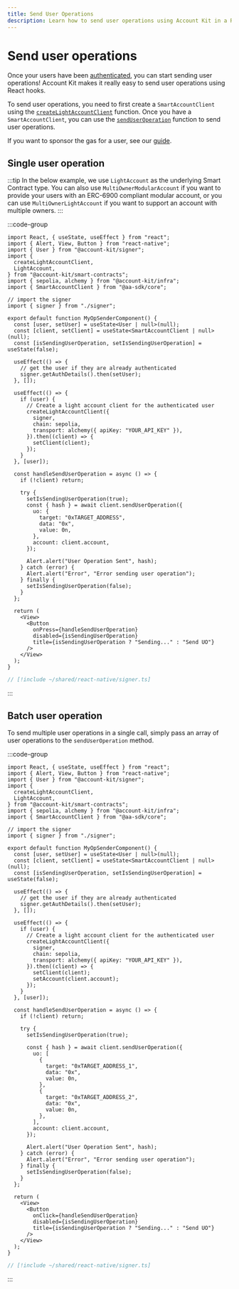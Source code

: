 ```yaml
---
title: Send User Operations
description: Learn how to send user operations using Account Kit in a React Native application.
---
```


# Send user operations

Once your users have been [authenticated](/react-native/signer/authenticating-users/authenticating-with-otp), you can start sending user operations! Account Kit makes it really easy to send user operations using React hooks.

To send user operations, you need to first create a `SmartAccountClient` using the [`createLightAccountClient`](/reference/account-kit/smart-contracts/functions/createLightAccountClient) function.
Once you have a `SmartAccountClient`, you can use the [`sendUserOperation`](/reference/aa-sdk/core/functions/sendUserOperation#senduseroperation) function to send user operations.

If you want to sponsor the gas for a user, see our [guide](/react-native/using-smart-accounts/sponsor-gas).

## Single user operation

:::tip
In the below example, we use `LightAccount` as the underlying Smart Contract type. You can also use `MultiOwnerModularAccount` if you want to provide your users with an ERC-6900 compliant modular account,
or you can use `MultiOwnerLightAccount` if you want to support an account with multiple owners.
:::

:::code-group

```tsx twoslash [send-user-operation.tsx]
import React, { useState, useEffect } from "react";
import { Alert, View, Button } from "react-native";
import { User } from "@account-kit/signer";
import {
  createLightAccountClient,
  LightAccount,
} from "@account-kit/smart-contracts";
import { sepolia, alchemy } from "@account-kit/infra";
import { SmartAccountClient } from "@aa-sdk/core";

// import the signer
import { signer } from "./signer";

export default function MyOpSenderComponent() {
  const [user, setUser] = useState<User | null>(null);
  const [client, setClient] = useState<SmartAccountClient | null>(null);
  const [isSendingUserOperation, setIsSendingUserOperation] = useState(false);

  useEffect(() => {
    // get the user if they are already authenticated
    signer.getAuthDetails().then(setUser);
  }, []);

  useEffect(() => {
    if (user) {
      // Create a light account client for the authenticated user
      createLightAccountClient({
        signer,
        chain: sepolia,
        transport: alchemy({ apiKey: "YOUR_API_KEY" }),
      }).then((client) => {
        setClient(client);
      });
    }
  }, [user]);

  const handleSendUserOperation = async () => {
    if (!client) return;

    try {
      setIsSendingUserOperation(true);
      const { hash } = await client.sendUserOperation({
        uo: {
          target: "0xTARGET_ADDRESS",
          data: "0x",
          value: 0n,
        },
        account: client.account,
      });

      Alert.alert("User Operation Sent", hash);
    } catch (error) {
      Alert.alert("Error", "Error sending user operation");
    } finally {
      setIsSendingUserOperation(false);
    }
  };

  return (
    <View>
      <Button
        onPress={handleSendUserOperation}
        disabled={isSendingUserOperation}
        title={isSendingUserOperation ? "Sending..." : "Send UO"}
      />
    </View>
  );
}
```

```ts twoslash [signer.ts] filename="signer.ts"
// [!include ~/shared/react-native/signer.ts]
```

:::

## Batch user operation

To send multiple user operations in a single call, simply pass an array of user operations to the `sendUserOperation` method.

:::code-group

```tsx twoslash [batch-user-operation-component.tsx]
import React, { useState, useEffect } from "react";
import { Alert, View, Button } from "react-native";
import { User } from "@account-kit/signer";
import {
  createLightAccountClient,
  LightAccount,
} from "@account-kit/smart-contracts";
import { sepolia, alchemy } from "@account-kit/infra";
import { SmartAccountClient } from "@aa-sdk/core";

// import the signer
import { signer } from "./signer";

export default function MyOpSenderComponent() {
  const [user, setUser] = useState<User | null>(null);
  const [client, setClient] = useState<SmartAccountClient | null>(null);
  const [isSendingUserOperation, setIsSendingUserOperation] = useState(false);

  useEffect(() => {
    // get the user if they are already authenticated
    signer.getAuthDetails().then(setUser);
  }, []);

  useEffect(() => {
    if (user) {
      // Create a light account client for the authenticated user
      createLightAccountClient({
        signer,
        chain: sepolia,
        transport: alchemy({ apiKey: "YOUR_API_KEY" }),
      }).then((client) => {
        setClient(client);
        setAccount(client.account);
      });
    }
  }, [user]);

  const handleSendUserOperation = async () => {
    if (!client) return;

    try {
      setIsSendingUserOperation(true);

      const { hash } = await client.sendUserOperation({
        uo: [
          {
            target: "0xTARGET_ADDRESS_1",
            data: "0x",
            value: 0n,
          },
          {
            target: "0xTARGET_ADDRESS_2",
            data: "0x",
            value: 0n,
          },
        ],
        account: client.account,
      });

      Alert.alert("User Operation Sent", hash);
    } catch (error) {
      Alert.alert("Error", "Error sending user operation");
    } finally {
      setIsSendingUserOperation(false);
    }
  };

  return (
    <View>
      <Button
        onClick={handleSendUserOperation}
        disabled={isSendingUserOperation}
        title={isSendingUserOperation ? "Sending..." : "Send UO"}
      />
    </View>
  );
}
```

```ts twoslash [signer.ts] filename="signer.ts"
// [!include ~/shared/react-native/signer.ts]
```

:::

